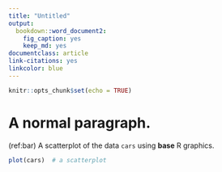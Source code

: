 ```yaml
---
title: "Untitled"
output:
  bookdown::word_document2:
    fig_caption: yes
    keep_md: yes
documentclass: article
link-citations: yes
linkcolor: blue
---
```


```r
knitr::opts_chunk$set(echo = TRUE)
```

# A normal paragraph.

(ref:bar) A scatterplot of the data `cars` using **base** R graphics.



```r
plot(cars)  # a scatterplot
```